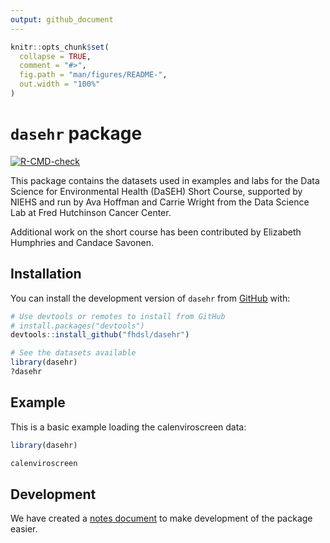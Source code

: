 ```yaml
---
output: github_document
---
```


<!-- README.md is generated from README.Rmd. Please edit that file -->

```r
knitr::opts_chunk$set(
  collapse = TRUE,
  comment = "#>",
  fig.path = "man/figures/README-",
  out.width = "100%"
)
```

# `dasehr` package

<!-- badges: start -->
[![R-CMD-check](https://github.com/fhdsl/dasehr/actions/workflows/R-CMD-check.yaml/badge.svg)](https://github.com/fhdsl/dasehr/actions/workflows/R-CMD-check.yaml)
<!-- badges: end -->

This package contains the datasets used in examples and labs for the Data Science for Environmental Health (DaSEH) Short Course, supported by NIEHS and run by Ava Hoffman and Carrie Wright from the Data Science Lab at Fred Hutchinson Cancer Center. 

Additional work on the short course has been contributed by Elizabeth Humphries and Candace Savonen.

## Installation

You can install the development version of `dasehr` from [GitHub](https://github.com/) with:

``` r
# Use devtools or remotes to install from GitHub
# install.packages("devtools")
devtools::install_github("fhdsl/dasehr")

# See the datasets available
library(dasehr)
?dasehr
```

## Example

This is a basic example loading the calenviroscreen data:

```r
library(dasehr)

calenviroscreen

```

## Development

We have created a [notes document](extra/dev-notes.Rmd) to make development of the package easier.
